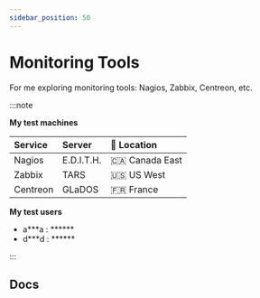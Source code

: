 ```yaml
---
sidebar_position: 50
---
```



# Monitoring Tools

For me exploring monitoring tools: Nagios, Zabbix, Centreon, etc.

:::note

**My test machines**

| Service  | Server     | 📍 Location    |
| :------- | :--------- | :------------- |
| Nagios   | E.D.I.T.H. | 🇨🇦 Canada East |
| Zabbix   | TARS       | 🇺🇸 US West     |
| Centreon | GLaDOS     | 🇫🇷 France      |

**My test users**

- a***a : ******
- d***d : ******

:::

## Docs

<DocCardList />